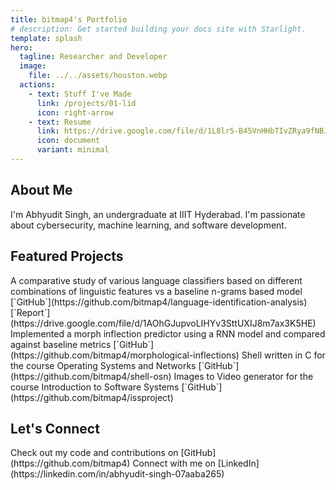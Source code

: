 ```yaml
---
title: bitmap4's Portfolio
# description: Get started building your docs site with Starlight.
template: splash
hero:
  tagline: Researcher and Developer
  image:
    file: ../../assets/houston.webp
  actions:
    - text: Stuff I've Made
      link: /projects/01-lid
      icon: right-arrow
    - text: Resume
      link: https://drive.google.com/file/d/1L8lr5-B45VnHHbTIvZRya9fNBJOjI8h3/
      icon: document
      variant: minimal
---
```



## About Me

I'm Abhyudit Singh, an undergraduate at IIIT Hyderabad. 
I'm passionate about cybersecurity, machine learning, and software development. 


## Featured Projects

<CardGrid stagger>
	<Card title="Language Identification Analysis" icon="translate">
		A comparative study of various language classifiers based on different combinations of linguistic features vs a baseline n-grams based model
		[`GitHub`](https://github.com/bitmap4/language-identification-analysis)
		[`Report`](https://drive.google.com/file/d/1AOhGJupvoLIHYv3SttUXIJ8m7ax3K5HE)
	</Card>
	<Card title="Morphological Inflections" icon="translate">
		Implemented a morph inflection predictor using a RNN model and compared against baseline metrics
		[`GitHub`](https://github.com/bitmap4/morphological-inflections)
	</Card>
	<Card title="C-Shell" icon="seti:shell">
		Shell written in C for the course Operating Systems and Networks
		[`GitHub`](https://github.com/bitmap4/shell-osn)
	</Card>
	<Card title="Kafka." icon="seti:video">
		Images to Video generator for the course Introduction to Software Systems
		[`GitHub`](https://github.com/bitmap4/issproject)
	</Card>
</CardGrid>

## Let's Connect

<CardGrid stagger>
    <Card title="GitHub" icon="github">
        Check out my code and contributions on [GitHub](https://github.com/bitmap4)
    </Card>
    <Card title="LinkedIn" icon="linkedin">
        Connect with me on [LinkedIn](https://linkedin.com/in/abhyudit-singh-07aaba265)
    </Card>
</CardGrid>